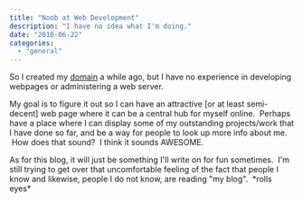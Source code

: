 ```yaml
---
title: "Noob at Web Development"
description: "I have no idea what I'm doing."
date: "2010-06-22"
categories: 
  - "general"
---
```


So I created my [domain](http://jessechen.net) a while ago, but I have no experience in developing webpages or administering a web server.

My goal is to figure it out so I can have an attractive \[or at least semi-decent\] web page where it can be a central hub for myself online.  Perhaps have a place where I can display some of my outstanding projects/work that I have done so far, and be a way for people to look up more info about me.  How does that sound?  I think it sounds AWESOME.

As for this blog, it will just be something I'll write on for fun sometimes.  I'm still trying to get over that uncomfortable feeling of the fact that people I know and likewise, people I do not know, are reading "my blog".  \*rolls eyes\*

